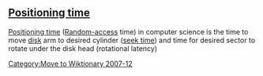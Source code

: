 [[Category:Move to Wiktionary 2007-12]]
== [[Positioning time]] ==
[[Positioning time]] ([[Random-access]] time) in computer science is the time to move [[Hard disk|disk]] arm to desired cylinder ([[seek time]]) and time for desired sector to rotate under the disk head (rotational latency)
